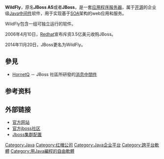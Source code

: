{{noteTA
|G1=IT
|G2=FL
}}
{{Infobox software
| name = WildFly
| logo = Wildfly logo.png
| logo size = 200px
| screenshot = 
| author = [[JBoss_(company)|JBoss]]
| developer = [[Red_Hat|Red Hat]]
| latest release version = 21.0.0
| latest release date = {{release date|2020|10|13}}
| latest preview version = 
| latest preview date = 
| operating system = [[跨平台|跨平台]]
| programming language = [[Java|Java]]
| genre = [[應用程式伺服器|應用程式伺服器]]
| license = [[GNU宽通用公共许可证|GNU宽通用公共许可证]]
| website = {{URL|http://www.wildfly.org/}}
}}

'''WildFly'''，原名'''JBoss AS'''或者'''JBoss'''，是一套[[应用程序服务器|应用程序服务器]]，属于[[开源软件|开源]]的企业级[[Java|Java]][[中间件|中间件]]软件，用于实现基于[[SOA|SOA]]架构的web应用和服务。

WildFly包含一组可独立运行的软件。

2006年4月10日，[[Redhat|Redhat]]宣布斥资3.5亿美元收购JBoss。

2014年11月20日，JBoss更名为WildFly。

== 參見 ==
* [[HornetQ|HornetQ]] － JBoss 社區所研發的[[消息中間件|消息中間件]]

==参考资料==
{{Reflist}}

== 外部链接 ==
* [http://www.jboss.com 官方网站] {{Wayback|url=http://www.jboss.com/ |date=20101227121814 }}
* [http://www.jboss.org 官方jboss社区] {{Wayback|url=http://www.jboss.org/ |date=20091027222452 }}
* [http://jijian91.com/blog20071010/jboss-cluster.html Jboss集群配置] {{Wayback|url=http://jijian91.com/blog20071010/jboss-cluster.html |date=20210125075204 }}

{{Java (Sun)}}
{{Red Hat}}
{{Web服务器软件}}

[[Category:Java|Category:Java]]
[[Category:红帽公司|Category:红帽公司]]
[[Category:Java企业平台|Category:Java企业平台]]
[[Category:跨平台軟體|Category:跨平台軟體]]
[[Category:用Java編程的自由軟體|Category:用Java編程的自由軟體]]

{{compu-stub}}